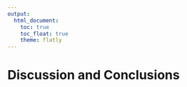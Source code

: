 ```yaml
---
output: 
  html_document:
    toc: true
    toc_float: true
    theme: flatly
---
```


# Discussion and Conclusions